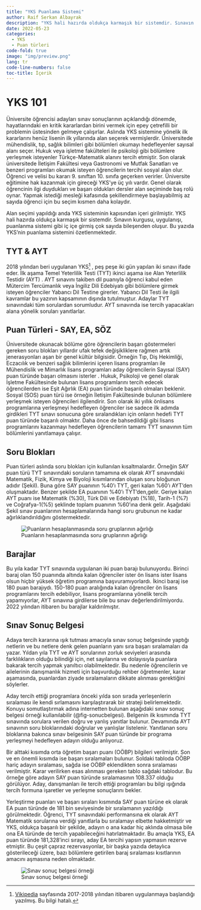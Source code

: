 ```yaml
---
title: "YKS Puanlama Sistemi"
author: Raif Serkan Albayrak
description: "YKS hali hazırda oldukça karmaşık bir sistemdir. Sınavın kurgusu, uygulanışı, puanlanma sistemi gibi iç içe girmiş çok sayıda bileşenden oluşur. Bu yazıda YKS'nin puanlama sistemi özetlenmektedir."
date: 2022-05-23
categories:
  - YKS
  - Puan türleri
code-fold: true
image: "img/preview.png"
lang: tr
code-line-numbers: false
toc-title: İçerik
---
```


# YKS 101

Üniversite öğrencisi adayları sınav sonuçlarının açıklandığı dönemde, hayatlarındaki en kritik kararlardan birini vermek için epey çetrefilli bir problemin üstesinden gelmeye çalışırlar. Aslında YKS sistemine yönelik ilk kararlarını henüz lisenin ilk yıllarında alan seçerek vermişlerdir. Üniversitede mühendislik, tıp, sağlık bilimleri gibi bölümleri okumayı hedefleyenler sayısal alanı seçer. Hukuk veya işletme fakülteleri ile psikoloji gibi bölümlere yerleşmek isteyenler Türkçe-Matematik alanını tercih etmiştir. Son olarak üniversitede İletişim Fakültesi veya Gastronomi ve Mutfak Sanatları ve benzeri programları okumak isteyen öğrencilerin tercihi sosyal alan olur. Öğrenci ve velisi bu kararı 9. sınıftan 10. sınıfa geçerken verirler. Üniversite eğitimine hak kazanmak için gireceği YKS'ye üç yılı vardır. Genel olarak öğrencinin ilgi duydukları ve başarı oldukları dersler alan seçiminde baş rolü oynar. Yapmak istediği mesleği kafasında şekillendirmeye başlayabilmiş az sayıda öğrenci için bu seçim kısmen daha kolaydır.

Alan seçimi yapıldığı anda YKS sisteminin kapısından içeri girilmiştir. YKS hali hazırda oldukça karmaşık bir sistemdir. Sınavın kurgusu, uygulanışı, puanlanma sistemi gibi iç içe girmiş çok sayıda bileşenden oluşur. Bu yazıda YKS'nin puanlama sistemini özetlenmektedir.

## TYT & AYT

2018 yılından beri uygulanan YKS[^1] , peş peşe iki gün yapılan iki sınavı ifade eder. İlk aşama Temel Yeterlilik Testi (TYT) ikinci aşama ise Alan Yeterlilik Testidir (AYT) . AYT sınavını takiben dil puanıyla öğrenci kabul eden Mütercim Tercümanlık veya İngiliz Dili Edebiyatı gibi bölümlere girmek isteyen öğrenciler Yabancı Dil Testine girerler. Yabancı Dil Testi ile ilgili kavramlar bu yazının kapsamının dışında tutulmuştur. Adaylar TYT sınavındaki tüm sorulardan sorumludur. AYT sınavında ise tercih yapacakları alana yönelik soruları yanıtlarlar.

[^1]: [Vikipedia](https://tr.wikipedia.org/wiki/Yükseköğretim_Kurumları_Sınavı) sayfasında 2017-2018 yılından itibaren uygulanmaya başlandığı yazılmış. Bu bilgi hatalı.

## Puan Türleri - SAY, EA, SÖZ

Üniversitede okunacak bölüme göre öğrencilerin başarı göstermeleri gereken soru blokları yıllardır ufak tefek değişikliklere rağmen artık jenerasyonları aşan bir genel kültür bilgisidir. Örneğin Tıp, Diş Hekimliği, Eczacılık ve benzeri sağlık bilimlerini içeren lisans programları ile Mühendislik ve Mimarlık lisans programları aday öğrencilerin Sayısal (SAY) puan türünde başarı olmasını isterler . Hukuk, Psikoloji ve genel olarak İşletme Fakültesinde bulunan lisans programlarını tercih edecek öğrencilerden ise Eşit Ağırlık (EA) puan türünde başarılı olmaları beklenir. Sosyal (SOS) puan türü ise örneğin İletişim Fakültesinde bulunan bölümlere yerleşmek isteyen öğrencileri ilgilendirir. Son olarak iki yıllık önlisans programlarına yerleşmeyi hedefleyen öğrenciler ise sadece ilk adımda girdikleri TYT sınavı sonucuna göre sıralandıkları için onların hedefi TYT puan türünde başarılı olmaktır. Daha önce de bahsedildiği gibi lisans programlarını kazanmayı hedefleyen öğrencilerin tamamı TYT sınavının tüm bölümlerini yanıtlamaya çalışır.

## Soru Blokları

Puan türleri aslında soru blokları için kullanılan kısaltmalardır. Örneğin SAY puan türü TYT sınavındaki soruların tamamına ek olarak AYT sınavındaki Matematik, Fizik, Kimya ve Biyoloji kısımlarından oluşan soru bloğunun adıdır (Şekil). Buna göre SAY puanının %40'ı TYT, geri kalan %60'ı AYT'den oluşmaktadır. Benzer şekilde EA puanının %40'ı TYT'den,gelir. Geriye kalan AYT puanı ise Matematik (%30), Türk Dili ve Edebiyatı (%18), Tarih-1 (%7) ve Coğrafya-1(%5) şeklinde toplam puanının %60'ına denk gelir. Aşağıdaki Şekil sınav puanlarının hesaplamalarında hangi soru grubunun ne kadar ağırlıklandırıldığını göstermektedir.

![Puanların hesaplanmasında soru gruplarının ağırlığı](img/preview.png){#fig-puanlama}

## Barajlar

Bu yıla kadar TYT sınavında uygulanan iki puan barajı bulunuyordu. Birinci baraj olan 150 puanında altında kalan öğrenciler ister ön lisans ister lisans olsun hiçbir yüksek öğretim programına başvuramıyorlardı. İkinci baraj ise 180 puan barajıydı. 150-180 puan aralığında kalan öğrenciler ön lisans programlarını tercih edebiliyor, lisans programlarına yönelik tercih yapamıyorlar, AYT sınavına girdilerse bile bu sınav değerlendirilmiyordu. 2022 yılından itibaren bu barajlar kaldırılmıştır.

## Sınav Sonuç Belgesi

Adaya tercih kararına ışık tutması amacıyla sınav sonuç belgesinde yaptığı netlerin ve bu netlere denk gelen puanların yanı sıra başarı sıralamaları da yazar. Yıldan yıla TYT ve AYT sorularının zorluk seviyeleri arasında farklılıkların olduğu bilindiği için, net sayılarına ve dolayısıyla puanlara bakarak tercih yapmak yanıltıcı olabilmektedir. Bu nedenle öğrencilerin ve ailelerinin danışmanlık hizmeti için başvurduğu rehber öğretmenler, karar aşamasında, puanlardan ziyade sıralamaların dikkate alınması gerektiğini söylerler.

Aday tercih ettiği programlara önceki yılda son sırada yerleşenlerin sıralaması ile kendi sırlamasını karşılaştırarak bir strateji belirlemektedir. Konuyu somutlaştırmak adına internetten bulunan aşağıdaki sınav sonuç belgesi örneği kullanılabilir (@fig-sonucbelgesi). Belgenin ilk kısmında TYT sınavında sorulara verilen doğru ve yanlış yanıtlar bulunur. Devamında AYT sınavının soru bloklarındaki doğrular ve yanlışlar listelenir. Yanıtlanan soru bloklarına bakınca sınav belgesinin SAY puan türünde bir programa yerleşmeyi hedefleyen adayın olduğu anlıyoruz.

Bir alttaki kısımda orta öğretim başarı puanı (OÖBP) bilgileri verilmiştir. Son ve en önemli kısımda ise başarı sıralamaları bulunur. Soldaki tabloda OÖBP hariç adayın sıralaması, sağda ise OÖBP eklendikten sonra sıralaması verilmiştir. Karar verilirken esas alınması gereken tablo sağdaki tablodur. Bu örneğe göre adayın SAY puan türünde sıralamasının 108.337 olduğu görülüyor. Aday, danışmanları ile tercih ettiği programları bu bilgi ışığında tercih formuna işaretler ve yerleşme sonuçlarını bekler.

Yerleştirme puanları ve başarı sıraları kısmında SAY puan türüne ek olarak EA puan türünde de 181 bin seviyesinde bir sıralamanın yazıldığı görülmektedir. Öğrenci, TYT sınavındaki performansına ek olarak AYT Matematik sorularına verdiği yanıtlarla bu sıralamayı elbette hakketmiştir ve YKS, oldukça başarılı bir şekilde, adayın o ana kadar hiç aklında olmasa bile ona EA türünde de tercih yapabileceğini hatırlatmaktadır. Bu amaçla YKS, EA puan türünde 181,328'inci sırayı, aday EA tercihi yapsın yapmasın rezerve etmiştir. Bu çeşit çapraz rezervasyonlar, bir başka yazıda detaylıca gösterileceği üzere, bazı bölümlere getirilen baraj sıralaması kısıtlarının amacını aşmasına neden olmaktadır.

![Sınav sonuç belgesi örneği](img/d2.jpeg){#fig-sonucbelgesi}

